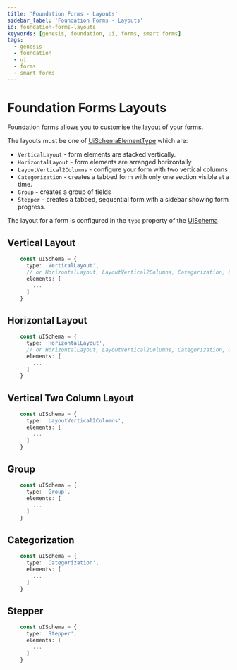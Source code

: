 ---
title: 'Foundation Forms - Layouts'
sidebar_label: 'Foundation Forms - Layouts'
id: foundation-forms-layouts
keywords: [genesis, foundation, ui, forms, smart forms]
tags:
  - genesis
  - foundation
  - ui
  - forms
  - smart forms
---

# Foundation Forms Layouts

Foundation forms allows you to customise the layout of your forms.

The layouts must be one of [UiSchemaElementType](https://learn.genesis.global/docs/web/forms/docs/api/foundation-forms.uischemaelementtype/) which are:

- `VerticalLayout` - form elements are stacked vertically.
- `HorizontalLayout` - form elements are arranged horizontally
- `LayoutVertical2Columns` - configure your form with two vertical columns
- `Categorization` - creates a tabbed form with only one section visible at a time.
- `Group` - creates a group of fields
- `Stepper` - creates a tabbed, sequential form with a sidebar showing form progress.

The layout for a form is configured in the `type` property of the [UISchema](https://learn.genesis.global/docs/web/forms/docs/api/foundation-forms.uischema/?_highlight=uisc#uischema-type)


## Vertical Layout

```ts
    const uISchema = {
      type: 'VerticalLayout',
      // or HorizontalLayout, LayoutVertical2Columns, Categorization, Group, Stepper
      elements: [
        ...
      ]
    }
```

## Horizontal Layout
```ts
    const uISchema = {
      type: 'HorizontalLayout',
      // or HorizontalLayout, LayoutVertical2Columns, Categorization, Group, Stepper
      elements: [
        ...
      ]
    }
```

## Vertical Two Column Layout

```ts
    const uISchema = {
      type: 'LayoutVertical2Columns',
      elements: [
        ...
      ]
    }
```

## Group

```ts
    const uISchema = {
      type: 'Group',
      elements: [
        ...
      ]
    }
```

## Categorization

```ts
    const uISchema = {
      type: 'Categorization',
      elements: [
        ...
      ]
    }
```

## Stepper

```ts
    const uISchema = {
      type: 'Stepper',
      elements: [
        ...
      ]
    }
```
